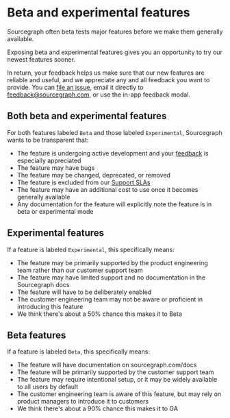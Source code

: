 # Beta and experimental features

Sourcegraph often beta tests major features before we make them generally available.

Exposing beta and experimental features gives you an opportunity to try our newest features sooner.

In return, your feedback helps us make sure that our new features are reliable and useful, and we appreciate any and all feedback you want to provide. You can [file an issue](https://github.com/sourcegraph/sourcegraph/issues/new/choose), email it directly to [feedback@sourcegraph.com](mailto:feedback@sourcegraph.com), or use the in-app feedback modal.

## **Both** beta and experimental features

For both features labeled `Beta` and those labeled `Experimental`, Sourcegraph wants to be transparent that:

- The feature is undergoing active development and your [feedback](mailto:feedback@sourcegraph.com) is especially appreciated
- The feature may have bugs
- The feature may be changed, deprecated, or removed
- The feature is excluded from our [Support SLAs](https://handbook.sourcegraph.com/support#slas)
- The feature may have an additional cost to use once it becomes generally available
- Any documentation for the feature will explicitly note the feature is in beta or experimental mode

## Experimental features

If a feature is labeled `Experimental`, this specifically means:

- The feature may be primarily supported by the product engineering team rather than our customer support team
- The feature may have limited support and no documentation in the Sourcegraph docs
- The feature will have to be deliberately enabled
- The customer engineering team may not be aware or proficient in introducing this feature
- We think there's about a 50% chance this makes it to Beta

## Beta features

If a feature is labeled `Beta`, this specifically means:

- The feature will have documentation on sourcegraph.com/docs
- The feature will be primarily supported by the customer support team
- The feature may require intentional setup, or it may be widely available to all users by default
- The customer engineering team is aware of this feature, but may rely on product managers to introduce it to customers
- We think there's about a 90% chance this makes it to GA
